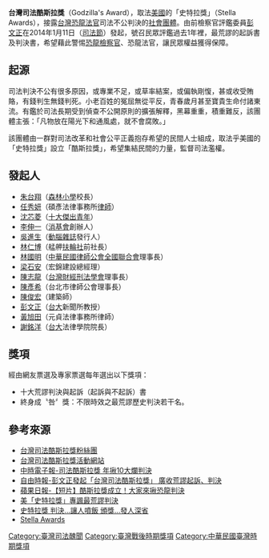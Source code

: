 {{multiple issues|
{{advert|time=2014-02-19T01:01:30+00:00}}
{{pov|time=2014-02-19T01:01:30+00:00}}
{{refimprove|time=2014-02-19T01:01:30+00:00}}
{{no footnotes|time=2018-10-27T01:11:11+00:00}}
}}
'''台灣司法酷斯拉獎'''（Godzilla's Award），取法[[美國|美國]]的「史特拉獎」（Stella Awards），接露[[台灣|台灣]][[恐龍法官|恐龍法官]]司法不公判決的[[社會團體|社會團體]]。由前檢察官評鑑委員[[彭文正|彭文正]]在2014年1月11日（[[司法節|司法節]]）發起，號召民眾評鑑過去1年裡，最荒謬的起訴書及判決書，希望藉此警惕[[恐龍檢察官|恐龍檢察官]]、恐龍法官，讓民眾權益獲得保障。

== 起源 ==
司法判決不公有很多原因，或專業不足，或草率結案，或偏執剛愎，甚或收受賄賂，有錢判生無錢判死。小老百姓的冤屈無從平反，青春歲月甚至寶貴生命付諸東流。有鑑於司法長期受到偵查不公開原則的擴張解釋，黑幕重重，積重難反，該團體主張：「凡物放在陽光下和通風處，就不會腐敗。」

該團體由一群對司法改革和社會公平正義抱存希望的民間人士組成，取法乎美國的「史特拉獎」設立「酷斯拉獎」，希望集結民間的力量，監督司法濫權。

== 發起人 ==
* [[朱台翔|朱台翔]]（[[森林小學|森林小學]]校長） 
* [[任秀妍|任秀妍]]（碩彥法律事務所[[律師|律師]]） 
* [[沈芯菱|沈芯菱]]（[[中華民國十大傑出青年|十大傑出青年]]） 
* [[李伸一|李伸一]]（[[消基會|消基會]]創辦人） 
* [[吳進生|吳進生]]（[[動腦雜誌|動腦雜誌]]發行人） 
* [[林仁博|林仁博]]（艋舺[[扶輪社|扶輪社]]前社長） 
* [[林國明|林國明]]（[[中華民國律師公會全國聯合會|中華民國律師公會全國聯合會]]理事長） 
* [[梁石安|梁石安]]（宏錦建設總經理） 
* [[陳志龍|陳志龍]]（[[台灣財經刑法學會|台灣財經刑法學會]]理事長） 
* [[陳彥希|陳彥希]]（台北市律師公會理事長） 
* [[陳俊宏|陳俊宏]]（建築師） 
* [[彭文正|彭文正]]（[[台大|台大]]新聞所教授） 
* [[黃旭田|黃旭田]]（元貞法律事務所律師） 
* [[謝銘洋|謝銘洋]]（[[台大|台大]]法律學院院長）

== 獎項 ==
經由網友票選及專家票選每年選出以下獎項：

* 十大荒謬判決與起訴（起訴與不起訴）書
* 終身成〝咎〞獎：不限時效之最荒謬歷史判決若干名。

== 參考來源 ==
* [https://www.facebook.com/GodzillasAward 台灣司法酷斯拉獎粉絲團]
* [https://web.archive.org/web/20190129000639/https://ohmyten.com/ 台灣司法酷斯拉獎活動網站]
* [http://www.chinatimes.com/realtimenews/20140111002573-260402 中時電子報-司法酷斯拉獎 年揪10大爛判決] {{Wayback|url=http://www.chinatimes.com/realtimenews/20140111002573-260402 |date=20181011202513 }}
* [https://web.archive.org/web/20140304073121/http://iservice.libertytimes.com.tw/liveNews/news.php?no=934385&type=%E6%94%BF%E6%B2%BB 自由時報-彭文正發起「台灣司法酷斯拉獎」 廣收荒謬起訴、判決]
* [http://www.appledaily.com.tw/realtimenews/article/new/20140111/324281/ 蘋果日報-【短片】酷斯拉獎成立！大家來揪恐龍判決] {{Wayback|url=http://www.appledaily.com.tw/realtimenews/article/new/20140111/324281/ |date=20160304134727 }}
* [http://www.appledaily.com.tw/realtimenews/article/new/20140111/324296/ 美「史特拉獎」專諷最荒謬判決] {{Wayback|url=http://www.appledaily.com.tw/realtimenews/article/new/20140111/324296/ |date=20150924144154 }}
* [https://web.archive.org/web/20140218052811/http://news.chinatimes.com/focus/11050105/112014011200082.html 史特拉獎 判決…讓人噴飯 頒獎…發人深省]
* [https://en.wikipedia.org/wiki/Stella_Awards Stella Awards] {{Wayback|url=https://en.wikipedia.org/wiki/Stella_Awards |date=20201111211416 }}

[[Category:臺灣司法醜聞|Category:臺灣司法醜聞]]
[[Category:臺灣戰後時期獎項|Category:臺灣戰後時期獎項]]
[[Category:中華民國臺灣時期獎項|Category:中華民國臺灣時期獎項]]